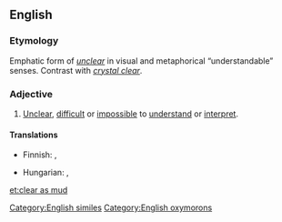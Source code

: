 ==English==

===Etymology===
Emphatic form of ''[[unclear]]'' in visual and metaphorical “understandable” senses. Contrast with ''[[crystal clear]]''.

===Adjective===
{{en-adj|head=[[clear]] [[as]] [[mud]]|-}}

# {{lb|en|simile}} [[unclear|Unclear]], [[difficult]] or [[impossible]] to [[understand]] or [[interpret]].

====Translations====
{{trans-top|unclear}}
* Finnish: {{t+|fi|samea}}, {{t|fi|läpinäkymätön}}
{{trans-mid}}
* Hungarian: {{t|hu|világos, mint a vakablak}}, {{t|hu|se füle, se farka}}
{{trans-bottom}}

[[Category:English similes]]
[[Category:English oxymorons]]

[[et:clear as mud]]